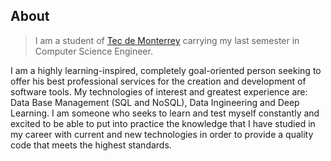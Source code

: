 ## About

> I am a student of [Tec de Monterrey](https://tec.mx/en/about-us) carrying my last semester in Computer Science Engineer.

I am a highly learning-inspired, completely goal-oriented person seeking to offer his best professional services for the creation and development of software tools. My technologies of interest and greatest experience are: Data Base Management (SQL and NoSQL), Data Ingineering and Deep Learning. I am someone who seeks to learn and test myself constantly and excited to be able to put into practice the knowledge that I have studied in my career with current and new technologies in order to provide a quality code that meets the highest standards. 
